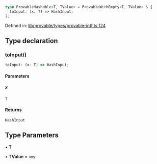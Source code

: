 ```ts
type ProvableHashable<T, TValue> = ProvableWithEmpty<T, TValue> & {
  toInput: (x: T) => HashInput;
};
```

Defined in: [lib/provable/types/provable-intf.ts:124](https://github.com/o1-labs/o1js/blob/46b9772d07785397c4bd76a102bc9f6730d321bb/src/lib/provable/types/provable-intf.ts#L124)

## Type declaration

### toInput()

```ts
toInput: (x: T) => HashInput;
```

#### Parameters

##### x

`T`

#### Returns

`HashInput`

## Type Parameters

• **T**

• **TValue** = `any`
